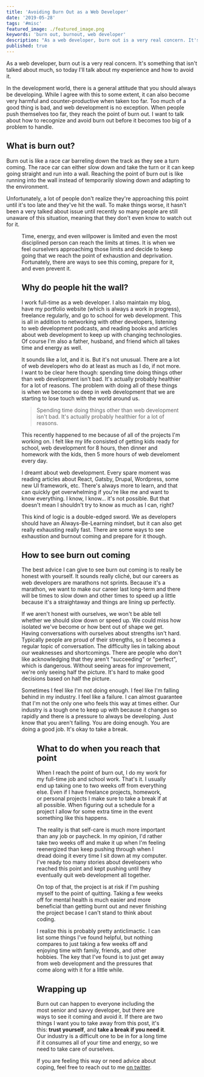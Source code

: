 ```yaml
---
title: 'Avoiding Burn Out as a Web Developer'
date: '2019-05-28'
tags: '#misc'
featured_image: ./featured_image.png
keywords: 'burn out, burnout, web developer'
description: "As a web developer, burn out is a very real concern. It's something that isn't talked about much, so today I'll talk about my experience and how to avoid it."
published: true
---
```


As a web developer, burn out is a very real concern. It's something that isn't talked about much, so today I'll talk about my experience and how to avoid it.

In the development world, there is a general attitude that you should always be developing. While I agree with this to some extent, it can also become very harmful and counter-productive when taken too far. Too much of a good thing is bad, and web development is no exception. When people push themselves too far, they reach the point of burn out. I want to talk about how to recognize and avoid burn out before it becomes too big of a problem to handle.

## What is burn out?

Burn out is like a race car barreling down the track as they see a turn coming. The race car can either slow down and take the turn or it can keep going straight and run into a wall. Reaching the point of burn out is like running into the wall instead of temporarily slowing down and adapting to the environment.

Unfortunately, a lot of people don't realize they're approaching this point until it's too late and they've hit the wall. To make things worse, it hasn't been a very talked about issue until recently so many people are still unaware of this situation, meaning that they don't even know to watch out for it.

<Figure src="https://media.giphy.com/media/4TMqcN59kg3Yc/giphy.mp4" caption="This is what being overwhelmed feels like" />

Time, energy, and even willpower is limited and even the most disciplined person can reach the limits at times. It is when we feel ourselvers approachimg those limits and decide to keep going that we reach the point of exhaustion and deprivation. Fortunately, there are ways to see this coming, prepare for it, and even prevent it.

## Why do people hit the wall?

I work full-time as a web developer. I also maintain my blog, have my portfolio website (which is always a work in progress), freelance regularly, and go to school for web development. This is all in addition to networking with other developers, listening to web development podcasts, and reading books and articles about web development to keep up with changing technologies. Of course I'm also a father, husband, and friend which all takes time and energy as well.

It sounds like a lot, and it is. But it's not unusual. There are a lot of web developers who do at least as much as I do, if not more. I want to be clear here though: spending time doing things other than web development isn't bad. It's actually probably healthier for a lot of reasons. The problem with doing all of these things is when we become so deep in web development that we are starting to lose touch with the world around us.

> Spending time doing things other than web development isn't bad. It's actually probably healthier for a lot of reasons.

This recently happened to me because of all of the projects I'm working on. I felt like my life consisted of getting kids ready for school, web development for 8 hours, then dinner and homework with the kids, then 5 more hours of web develoment every day.

I dreamt about web development. Every spare moment was reading articles about React, Gatsby, Drupal, Wordpress, some new UI framework, etc. There's always more to learn, and that can quickly get overwhelming if you're like me and want to know everything. I know, I know... it's not possible. But that doesn't mean I shouldn't try to know as much as I can, right?

This kind of logic is a double-edged sword. We as developers should have an Always-Be-Learning mindset, but it can also get really exhausting really fast. There are some ways to see exhaustion and burnout coming and prepare for it though.

## How to see burn out coming

The best advice I can give to see burn out coming is to really be honest with yourself. It sounds really cliché, but our careers as web developers are marathons not sprints. Because it's a marathon, we want to make our career last long-term and there will be times to slow down and other times to speed up a little because it's a straightaway and things are lining up perfectly.

If we aren't honest with ourselves, we won't be able tell whether we should slow down or speed up. We could miss how isolated we've become or how bent out of shape we get. Having conversations with ourselves about strengths isn't hard. Typically people are proud of their strengths, so it becomes a regular topic of conversation. The difficulty lies in talking about our weaknesses and shortcomings. There are people who don't like acknowledging that they aren't "succeeding" or "perfect", which is dangerous. Without seeing areas for improvement, we're only seeing half the picture. It's hard to make good decisions based on half the picture.

Sometimes I feel like I'm not doing enough. I feel like I'm falling behind in my industry. I feel like a failure. I can almost guarantee that I'm not the only one who feels this way at times either. Our industry is a tough one to keep up with because it changes so rapidly and there is a pressure to always be developing. Just know that you aren't failing. You are doing enough. You are doing a good job. It's okay to take a break.

<Figure src="https://media.giphy.com/media/xT0GqFIpuorgUtGLOE/giphy.mp4" caption="Make sure to give yourself breaks!" />

## What to do when you reach that point

When I reach the point of burn out, I do my work for my full-time job and school work. That's it. I usually end up taking one to two weeks off from everything else. Even if I have freelance projects, homework, or personal projects I make sure to take a break if at all possible. When figuring out a schedule for a project I allow for some extra time in the event something like this happens.

The reality is that self-care is much more important than any job or paycheck. In my opinion, I'd rather take two weeks off and make it up when I'm feeling reenergized than keep pushing through when I dread doing it every time I sit down at my computer. I've ready too many stories about developers who reached this point and kept pushing until they eventually quit web development all together.

On top of that, the project is at risk if I'm pushing myself to the point of quitting. Taking a few weeks off for mental health is much easier and more beneficial than getting burnt out and never finishing the project becase I can't stand to think about coding.

I realize this is probably pretty anticlimactic. I can list some things I've found helpful, but nothing compares to just taking a few weeks off and enjoying time with family, friends, and other hobbies. The key that I've found is to just get away from web development and the pressures that come along with it for a little while.

## Wrapping up

Burn out can happen to everyone including the most senior and savvy developer, but there are ways to see it coming and avoid it. If there are two things I want you to take away from this post, it's this: **trust yourself**, and **take a break if you need it**. Our industry is a difficult one to be in for a long time if it consumes all of your time and energy, so we need to take care of ourselves.

If you are feeling this way or need advice about coping, feel free to reach out to me [on twitter](https://www.twitter.com/iam_timsmith).
